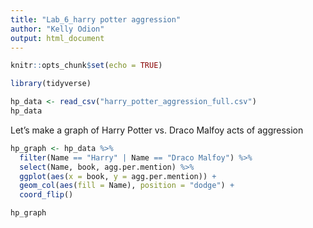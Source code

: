 ```yaml
---
title: "Lab_6_harry potter aggression"
author: "Kelly Odion"
output: html_document
---
```


```r
knitr::opts_chunk$set(echo = TRUE)
```

```r
library(tidyverse)

hp_data <- read_csv("harry_potter_aggression_full.csv")
hp_data

```

Let's make a graph of Harry Potter vs. Draco Malfoy acts of aggression
```r
hp_graph <- hp_data %>% 
  filter(Name == "Harry" | Name == "Draco Malfoy") %>% 
  select(Name, book, agg.per.mention) %>% 
  ggplot(aes(x = book, y = agg.per.mention)) +
  geom_col(aes(fill = Name), position = "dodge") + 
  coord_flip()

hp_graph


```

